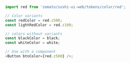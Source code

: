 
<Meta title='Colors' component={PrimaryColorsContainer} />

```js
import red from 'zomato/sushi-ui-web/tokens/color/red';
```

```js
// Color variants
const redColor = red.z500;
const lightRedColor = red.z100;

// colors without variants
const blackColor = black;
const whiteColor = white;

// Use with a component
<Button btnColor={red.z500} />;
```

<PrimaryColorsContainer />
<SecondaryColorsContainer />
